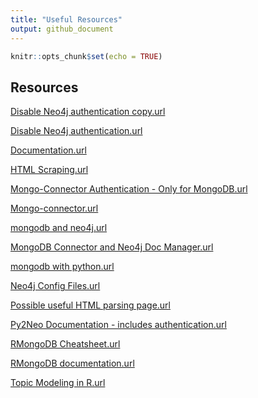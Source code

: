```yaml
---
title: "Useful Resources"
output: github_document
---
```


```r
knitr::opts_chunk$set(echo = TRUE)
```

## Resources

[Disable Neo4j authentication copy.url](http://stackoverflow.com/questions/29096616/how-to-disable-basic-auth-on-neo4j-2-2-0-rc01)

[Disable Neo4j authentication.url](http://stackoverflow.com/questions/29096616/how-to-disable-basic-auth-on-neo4j-2-2-0-rc01)

[Documentation.url](http://lxml.de/api/lxml.etree._Element-class.html)

[HTML Scraping.url](http://docs.python-guide.org/en/latest/scenarios/scrape/)

[Mongo-Connector Authentication - Only for MongoDB.url](https://github.com/mongodb-labs/mongo-connector/wiki/Usage-with-Authentication)

[Mongo-connector.url](https://github.com/mongodb-labs/mongo-connector/wiki/Configuration-Options)

[mongodb and neo4j.url](https://neo4j.com/developer/mongodb/)

[MongoDB Connector and Neo4j Doc Manager.url](https://neo4j.com/developer/neo4j-doc-manager/)

[mongodb with python.url](http://stackoverflow.com/questions/22139173/how-to-connect-to-mongo-database-locally-using-python)

[Neo4j Config Files.url](http://stackoverflow.com/questions/19520507/where-is-neo4j-server-properties-on-windows)

[Possible useful HTML parsing page.url](http://stackoverflow.com/questions/9908503/fetching-data-using-python-lxml)

[Py2Neo Documentation - includes authentication.url](http://py2neo.org/2.0/essentials.html#authentication)

[RMongoDB Cheatsheet.url](https://cran.r-project.org/web/packages/rmongodb/vignettes/rmongodb_cheat_sheet.pdf)

[RMongoDB documentation.url](https://cran.r-project.org/web/packages/rmongodb/rmongodb.pdf)

[Topic Modeling in R.url](https://eight2late.wordpress.com/2015/09/29/a-gentle-introduction-to-topic-modeling-using-r/)